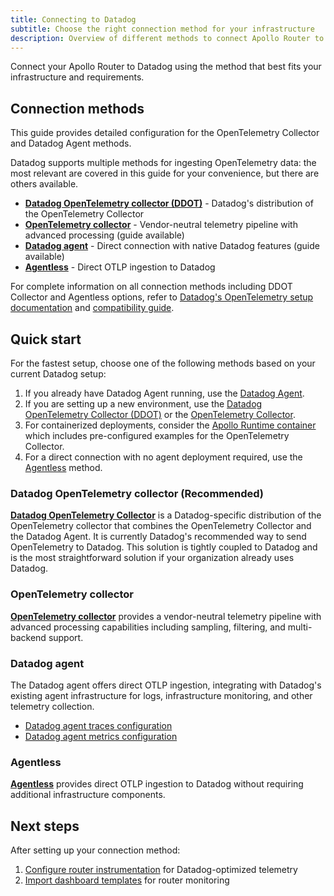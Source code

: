 ```yaml
---
title: Connecting to Datadog
subtitle: Choose the right connection method for your infrastructure
description: Overview of different methods to connect Apollo Router to Datadog for telemetry collection
---
```


Connect your Apollo Router to Datadog using the method that best fits your infrastructure and requirements.

## Connection methods

This guide provides detailed configuration for the OpenTelemetry Collector and Datadog Agent methods.

Datadog supports multiple methods for ingesting OpenTelemetry data: the most relevant are covered in this guide for your convenience, but there are others available.

- **[Datadog OpenTelemetry collector (DDOT)](https://docs.datadoghq.com/opentelemetry/setup/)** - Datadog's distribution of the OpenTelemetry Collector
- **[OpenTelemetry collector](/graphos/routing/observability/router-telemetry-otel/apm-guides/datadog/connecting-to-datadog/otel-collector)** - Vendor-neutral telemetry pipeline with advanced processing (guide available)
- **[Datadog agent](/graphos/routing/observability/router-telemetry-otel/apm-guides/datadog/connecting-to-datadog/datadog-agent/datadog-agent-traces)** - Direct connection with native Datadog features (guide available)
- **[Agentless](https://docs.datadoghq.com/opentelemetry/setup/)** - Direct OTLP ingestion to Datadog

For complete information on all connection methods including DDOT Collector and Agentless options, refer to [Datadog's OpenTelemetry setup documentation](https://docs.datadoghq.com/opentelemetry/setup/) and [compatibility guide](https://docs.datadoghq.com/opentelemetry/compatibility/).

## Quick start

For the fastest setup, choose one of the following methods based on your current Datadog setup:

1. If you already have Datadog Agent running, use the [Datadog Agent](/graphos/routing/observability/router-telemetry-otel/apm-guides/datadog/connecting-to-datadog/datadog-agent/datadog-agent-traces).
2. If you are setting up a new environment, use the [Datadog OpenTelemetry Collector (DDOT)](https://docs.datadoghq.com/opentelemetry/setup/) or the [OpenTelemetry Collector](/graphos/routing/observability/router-telemetry-otel/apm-guides/datadog/connecting-to-datadog/otel-collector).
3. For containerized deployments, consider the [Apollo Runtime container](https://github.com/apollographql/apollo-runtime) which includes pre-configured examples for the OpenTelemetry Collector.
4. For a direct connection with no agent deployment required, use the [Agentless](https://docs.datadoghq.com/opentelemetry/setup/) method.

### Datadog OpenTelemetry collector (Recommended)

**[Datadog OpenTelemetry Collector](https://docs.datadoghq.com/opentelemetry/setup/)** is a Datadog-specific distribution of the OpenTelemetry collector that combines the OpenTelemetry Collector and the Datadog Agent. It is currently Datadog's recommended way to send OpenTelemetry to Datadog.
This solution is tightly coupled to Datadog and is the most straightforward solution if your organization already uses Datadog.

### OpenTelemetry collector

**[OpenTelemetry collector](/graphos/routing/observability/router-telemetry-otel/apm-guides/datadog/connecting-to-datadog/otel-collector)** provides a vendor-neutral telemetry pipeline with advanced processing capabilities including sampling, filtering, and multi-backend support.

### Datadog agent

The Datadog agent offers direct OTLP ingestion, integrating with Datadog's existing agent infrastructure for logs, infrastructure monitoring, and other telemetry collection.

- [Datadog agent traces configuration](/graphos/routing/observability/router-telemetry-otel/apm-guides/datadog/connecting-to-datadog/datadog-agent/datadog-agent-traces)
- [Datadog agent metrics configuration](/graphos/routing/observability/router-telemetry-otel/apm-guides/datadog/connecting-to-datadog/datadog-agent/datadog-agent-metrics)

### Agentless

**[Agentless](https://docs.datadoghq.com/opentelemetry/setup/)** provides direct OTLP ingestion to Datadog without requiring additional infrastructure components.

## Next steps

After setting up your connection method:

1. [Configure router instrumentation](/graphos/routing/observability/router-telemetry-otel/apm-guides/datadog/router-instrumentation) for Datadog-optimized telemetry
2. [Import dashboard templates](/graphos/routing/observability/router-telemetry-otel/apm-guides/datadog/observing-and-monitoring/dashboard-template) for router monitoring